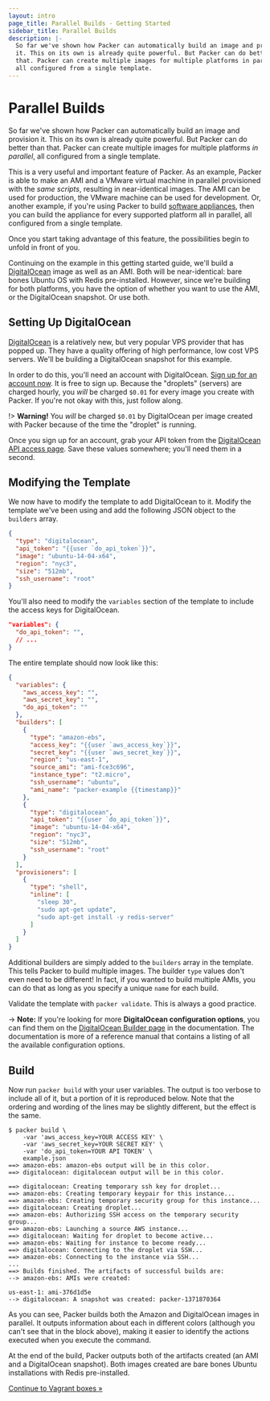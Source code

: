 ```yaml
---
layout: intro
page_title: Parallel Builds - Getting Started
sidebar_title: Parallel Builds
description: |-
  So far we've shown how Packer can automatically build an image and provision
  it. This on its own is already quite powerful. But Packer can do better than
  that. Packer can create multiple images for multiple platforms in parallel,
  all configured from a single template.
---
```


# Parallel Builds

So far we've shown how Packer can automatically build an image and provision it.
This on its own is already quite powerful. But Packer can do better than that.
Packer can create multiple images for multiple platforms _in parallel_, all
configured from a single template.

This is a very useful and important feature of Packer. As an example, Packer is
able to make an AMI and a VMware virtual machine in parallel provisioned with
the _same scripts_, resulting in near-identical images. The AMI can be used for
production, the VMware machine can be used for development. Or, another example,
if you're using Packer to build [software
appliances](https://en.wikipedia.org/wiki/Software_appliance), then you can build
the appliance for every supported platform all in parallel, all configured from
a single template.

Once you start taking advantage of this feature, the possibilities begin to
unfold in front of you.

Continuing on the example in this getting started guide, we'll build a
[DigitalOcean](http://www.digitalocean.com) image as well as an AMI. Both will
be near-identical: bare bones Ubuntu OS with Redis pre-installed. However, since
we're building for both platforms, you have the option of whether you want to
use the AMI, or the DigitalOcean snapshot. Or use both.

## Setting Up DigitalOcean

[DigitalOcean](https://www.digitalocean.com/) is a relatively new, but very
popular VPS provider that has popped up. They have a quality offering of high
performance, low cost VPS servers. We'll be building a DigitalOcean snapshot for
this example.

In order to do this, you'll need an account with DigitalOcean. [Sign up for an
account now](https://www.digitalocean.com/). It is free to sign up. Because the
"droplets" (servers) are charged hourly, you _will_ be charged `$0.01` for every
image you create with Packer. If you're not okay with this, just follow along.

!> **Warning!** You _will_ be charged `$0.01` by DigitalOcean per image
created with Packer because of the time the "droplet" is running.

Once you sign up for an account, grab your API token from the [DigitalOcean API
access page](https://cloud.digitalocean.com/settings/applications). Save these
values somewhere; you'll need them in a second.

## Modifying the Template

We now have to modify the template to add DigitalOcean to it. Modify the
template we've been using and add the following JSON object to the `builders`
array.

```json
{
  "type": "digitalocean",
  "api_token": "{{user `do_api_token`}}",
  "image": "ubuntu-14-04-x64",
  "region": "nyc3",
  "size": "512mb",
  "ssh_username": "root"
}
```

You'll also need to modify the `variables` section of the template to include
the access keys for DigitalOcean.

```json
"variables": {
  "do_api_token": "",
  // ...
}
```

The entire template should now look like this:

```json
{
  "variables": {
    "aws_access_key": "",
    "aws_secret_key": "",
    "do_api_token": ""
  },
  "builders": [
    {
      "type": "amazon-ebs",
      "access_key": "{{user `aws_access_key`}}",
      "secret_key": "{{user `aws_secret_key`}}",
      "region": "us-east-1",
      "source_ami": "ami-fce3c696",
      "instance_type": "t2.micro",
      "ssh_username": "ubuntu",
      "ami_name": "packer-example {{timestamp}}"
    },
    {
      "type": "digitalocean",
      "api_token": "{{user `do_api_token`}}",
      "image": "ubuntu-14-04-x64",
      "region": "nyc3",
      "size": "512mb",
      "ssh_username": "root"
    }
  ],
  "provisioners": [
    {
      "type": "shell",
      "inline": [
        "sleep 30",
        "sudo apt-get update",
        "sudo apt-get install -y redis-server"
      ]
    }
  ]
}
```

Additional builders are simply added to the `builders` array in the template.
This tells Packer to build multiple images. The builder `type` values don't even
need to be different! In fact, if you wanted to build multiple AMIs, you can do
that as long as you specify a unique `name` for each build.

Validate the template with `packer validate`. This is always a good practice.

-> **Note:** If you're looking for more **DigitalOcean configuration
options**, you can find them on the [DigitalOcean Builder
page](/docs/builders/digitalocean) in the documentation. The documentation
is more of a reference manual that contains a listing of all the available
configuration options.

## Build

Now run `packer build` with your user variables. The output is too verbose to
include all of it, but a portion of it is reproduced below. Note that the
ordering and wording of the lines may be slightly different, but the effect is
the same.

```shell-session
$ packer build \
    -var 'aws_access_key=YOUR ACCESS KEY' \
    -var 'aws_secret_key=YOUR SECRET KEY' \
    -var 'do_api_token=YOUR API TOKEN' \
    example.json
==> amazon-ebs: amazon-ebs output will be in this color.
==> digitalocean: digitalocean output will be in this color.

==> digitalocean: Creating temporary ssh key for droplet...
==> amazon-ebs: Creating temporary keypair for this instance...
==> amazon-ebs: Creating temporary security group for this instance...
==> digitalocean: Creating droplet...
==> amazon-ebs: Authorizing SSH access on the temporary security group...
==> amazon-ebs: Launching a source AWS instance...
==> digitalocean: Waiting for droplet to become active...
==> amazon-ebs: Waiting for instance to become ready...
==> digitalocean: Connecting to the droplet via SSH...
==> amazon-ebs: Connecting to the instance via SSH...
...
==> Builds finished. The artifacts of successful builds are:
--> amazon-ebs: AMIs were created:

us-east-1: ami-376d1d5e
--> digitalocean: A snapshot was created: packer-1371870364
```

As you can see, Packer builds both the Amazon and DigitalOcean images in
parallel. It outputs information about each in different colors (although you
can't see that in the block above), making it easier to identify the actions
executed when you execute the command.

At the end of the build, Packer outputs both of the artifacts created (an AMI
and a DigitalOcean snapshot). Both images created are bare bones Ubuntu
installations with Redis pre-installed.

[Continue to Vagrant boxes &raquo;](/intro/getting-started/vagrant)
